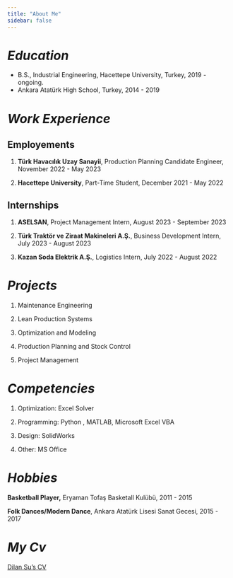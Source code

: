```yaml
---
title: "About Me"
sidebar: false 
---
```


# *Education*

-   B.S., Industrial Engineering, Hacettepe University, Turkey, 2019 - ongoing.
-   Ankara Atatürk High School, Turkey, 2014 - 2019

# *Work Experience*

## Employements

1.  **Türk Havacılık Uzay Sanayii**, Production Planning Candidate Engineer, November 2022 - May 2023

2.  **Hacettepe University**, Part-Time Student, December 2021 - May 2022

## Internships

1.  **ASELSAN**, Project Management Intern, August 2023 - September 2023

2.  **Türk Traktör ve Ziraat Makineleri A.Ş.**, Business Development Intern, July 2023 - August 2023

3.  **Kazan Soda Elektrik A.Ş.**, Logistics Intern, July 2022 - August 2022

# *Projects*

1.  Maintenance Engineering

2.  Lean Production Systems

3.  Optimization and Modeling

4.  Production Planning and Stock Control

5.  Project Management

# *Competencies*

1.  Optimization: Excel Solver

2.  Programming: Python , MATLAB, Microsoft Excel VBA

3.  Design: SolidWorks

4.  Other: MS Office

# *Hobbies*

**Basketball Player,** Eryaman Tofaş Basketall Kulübü, 2011 - 2015

**Folk Dances/Modern Dance**, Ankara Atatürk Lisesi Sanat Gecesi, 2015 - 2017

# *My Cv*
[Dilan Su's CV](https://drive.google.com/file/d/1pnAZMyZbLHbSuwoNFV68elYB0y2lhd2t/view?usp=drive_link)



